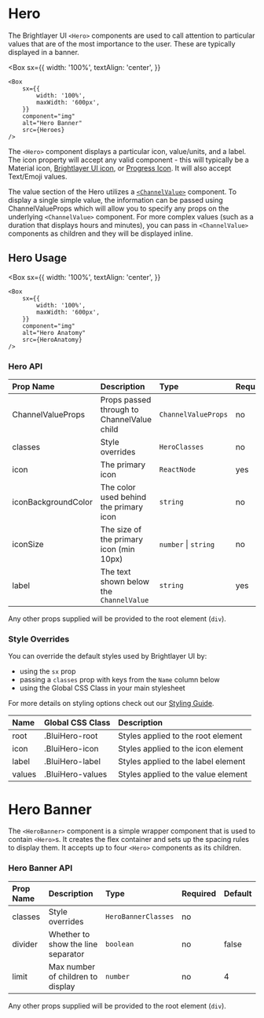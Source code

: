 


# Hero

The Brightlayer UI `<Hero>` components are used to call attention to particular values that are of the most importance to the user. These are typically displayed in a banner.

<Box
    sx={{
        width: '100%',
        textAlign: 'center',
    }}
>
    <Box
        sx={{
            width: '100%',
            maxWidth: '600px',
        }}
        component="img"
        alt="Hero Banner"
        src={Heroes}
    />
</Box>

The `<Hero>` component displays a particular icon, value/units, and a label. The icon property will accept any valid component - this will typically be a Material icon, [Brightlayer UI icon](https://github.com/brightlayer-ui/icons), or [Progress Icon](https://github.com/brightlayer-ui/progress-icons/tree/master). It will also accept Text/Emoji values.

The value section of the Hero utilizes a [`<ChannelValue>`](/components/channel-value/api-docs) component. To display a single simple value, the information can be passed using ChannelValueProps which will allow you to specify any props on the underlying `<ChannelValue>` component. For more complex values (such as a duration that displays hours and minutes), you can pass in `<ChannelValue>` components as children and they will be displayed inline.

## Hero Usage

<Box
    sx={{
        width: '100%',
        textAlign: 'center',
    }}
>
    <Box
        sx={{
            width: '100%',
            maxWidth: '600px',
        }}
        component="img"
        alt="Hero Anatomy"
        src={HeroAnatomy}
    />
</Box>

### Hero API

<Box>

| Prop Name           | Description                                | Type                 | Required | Default       |
| :------------------ | :----------------------------------------- | :------------------- | :------- | :------------ |
| ChannelValueProps   | Props passed through to ChannelValue child | `ChannelValueProps`  | no       |               |
| classes             | Style overrides                            | `HeroClasses`        | no       |               |
| icon                | The primary icon                           | `ReactNode`          | yes      |               |
| iconBackgroundColor | The color used behind the primary icon     | `string`             | no       | 'transparent' |
| iconSize            | The size of the primary icon (min 10px)    | `number` \| `string` | no       | 36            |
| label               | The text shown below the `ChannelValue`    | `string`             | yes      |               |

</Box>

Any other props supplied will be provided to the root element (`div`).

### Style Overrides

You can override the default styles used by Brightlayer UI by:

-   using the `sx` prop
-   passing a `classes` prop with keys from the `Name` column below
-   using the Global CSS Class in your main stylesheet

For more details on styling options check out our [Styling Guide](https://github.com/brightlayer-ui/react-component-library/blob/master/docs/StyleOverridesGuide.md).

<Box>

| Name   | Global CSS Class | Description                         |
| :----- | :--------------- | :---------------------------------- |
| root   | .BluiHero-root   | Styles applied to the root element  |
| icon   | .BluiHero-icon   | Styles applied to the icon element  |
| label  | .BluiHero-label  | Styles applied to the label element |
| values | .BluiHero-values | Styles applied to the value element |

</Box>

# Hero Banner

The `<HeroBanner>` component is a simple wrapper component that is used to contain `<Hero>`s. It creates the flex container and sets up the spacing rules to display them. It accepts up to four `<Hero>` components as its children.

### Hero Banner API

<Box>

| Prop Name | Description                        | Type                | Required | Default |
| :-------- | :--------------------------------- | :------------------ | :------- | :------ |
| classes   | Style overrides                    | `HeroBannerClasses` | no       |         |
| divider   | Whether to show the line separator | `boolean`           | no       | false   |
| limit     | Max number of children to display  | `number`            | no       | 4       |

</Box>

Any other props supplied will be provided to the root element (`div`).
